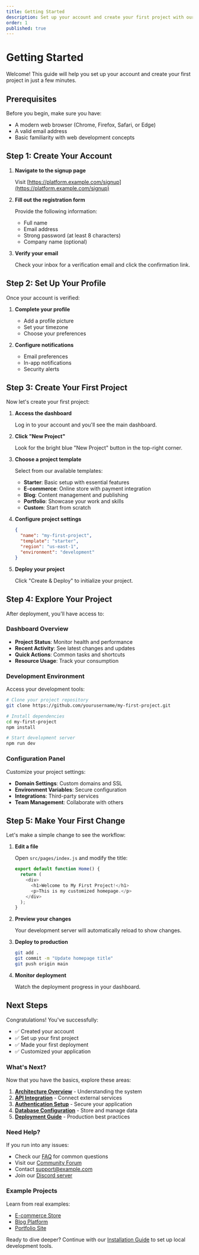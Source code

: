 ```yaml
---
title: Getting Started
description: Set up your account and create your first project with our platform.
order: 1
published: true
---
```


# Getting Started

Welcome! This guide will help you set up your account and create your first project in just a few minutes.

## Prerequisites

Before you begin, make sure you have:

- A modern web browser (Chrome, Firefox, Safari, or Edge)
- A valid email address
- Basic familiarity with web development concepts

## Step 1: Create Your Account

1. **Navigate to the signup page**

   Visit [https://platform.example.com/signup](https://platform.example.com/signup)

2. **Fill out the registration form**

   Provide the following information:
   - Full name
   - Email address
   - Strong password (at least 8 characters)
   - Company name (optional)

3. **Verify your email**

   Check your inbox for a verification email and click the confirmation link.

## Step 2: Set Up Your Profile

Once your account is verified:

1. **Complete your profile**
   - Add a profile picture
   - Set your timezone
   - Choose your preferences

2. **Configure notifications**
   - Email preferences
   - In-app notifications
   - Security alerts

## Step 3: Create Your First Project

Now let's create your first project:

1. **Access the dashboard**

   Log in to your account and you'll see the main dashboard.

2. **Click "New Project"**

   Look for the bright blue "New Project" button in the top-right corner.

3. **Choose a project template**

   Select from our available templates:
   - **Starter**: Basic setup with essential features
   - **E-commerce**: Online store with payment integration
   - **Blog**: Content management and publishing
   - **Portfolio**: Showcase your work and skills
   - **Custom**: Start from scratch

4. **Configure project settings**

   ```json
   {
     "name": "my-first-project",
     "template": "starter",
     "region": "us-east-1",
     "environment": "development"
   }
   ```

5. **Deploy your project**

   Click "Create & Deploy" to initialize your project.

## Step 4: Explore Your Project

After deployment, you'll have access to:

### Dashboard Overview

- **Project Status**: Monitor health and performance
- **Recent Activity**: See latest changes and updates
- **Quick Actions**: Common tasks and shortcuts
- **Resource Usage**: Track your consumption

### Development Environment

Access your development tools:

```bash
# Clone your project repository
git clone https://github.com/yourusername/my-first-project.git

# Install dependencies
cd my-first-project
npm install

# Start development server
npm run dev
```

### Configuration Panel

Customize your project settings:

- **Domain Settings**: Custom domains and SSL
- **Environment Variables**: Secure configuration
- **Integrations**: Third-party services
- **Team Management**: Collaborate with others

## Step 5: Make Your First Change

Let's make a simple change to see the workflow:

1. **Edit a file**

   Open `src/pages/index.js` and modify the title:

   ```javascript
   export default function Home() {
     return (
       <div>
         <h1>Welcome to My First Project!</h1>
         <p>This is my customized homepage.</p>
       </div>
     );
   }
   ```

2. **Preview your changes**

   Your development server will automatically reload to show changes.

3. **Deploy to production**

   ```bash
   git add .
   git commit -m "Update homepage title"
   git push origin main
   ```

4. **Monitor deployment**

   Watch the deployment progress in your dashboard.

## Next Steps

Congratulations! You've successfully:
- ✅ Created your account
- ✅ Set up your first project
- ✅ Made your first deployment
- ✅ Customized your application

### What's Next?

Now that you have the basics, explore these areas:

1. **[Architecture Overview](/docs/architecture)** - Understanding the system
2. **[API Integration](/docs/api)** - Connect external services
3. **[Authentication Setup](/docs/auth)** - Secure your application
4. **[Database Configuration](/docs/data)** - Store and manage data
5. **[Deployment Guide](/docs/deployment)** - Production best practices

### Need Help?

If you run into any issues:

- Check our [FAQ](/docs/faq) for common questions
- Visit our [Community Forum](https://community.example.com)
- Contact [support@example.com](mailto:support@example.com)
- Join our [Discord server](https://discord.gg/example)

### Example Projects

Learn from real examples:

- [E-commerce Store](https://github.com/example/ecommerce-demo)
- [Blog Platform](https://github.com/example/blog-demo)
- [Portfolio Site](https://github.com/example/portfolio-demo)

Ready to dive deeper? Continue with our [Installation Guide](/docs/installation) to set up local development tools.